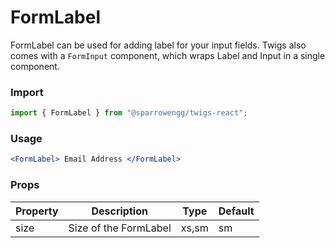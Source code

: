 
# FormLabel

FormLabel can be used for adding label for your input fields. Twigs also comes with a `FormInput` component, which wraps Label and Input in a single component. 

### Import

```jsx
import { FormLabel } from "@sparrowengg/twigs-react";
```
<Divider />

### Usage 
```jsx live
<FormLabel> Email Address </FormLabel>
```
<Divider />

### Props
| Property       | Description                                | Type                    | Default |
|----------------|--------------------------------------------|-------------------------|---------|
| size           | Size of the FormLabel                       | xs,sm                   | sm      |
